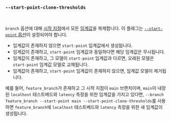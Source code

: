 ### `--start-point-clone-thresholds`

<br />

`branch` 옵션에 대해 [시작 지점][start point]에서 모든 [임계값][thresholds]을 복제합니다. 이 플래그는 [`--start-point` 옵션][start point option]이 설정되어야 합니다.

- 임계값이 존재하지 않으면 `start-point` 임계값에서 생성됩니다.
- 임계값이 존재하고, `start-point` 임계값과 동일하다면 해당 임계값은 무시됩니다.
- 임계값이 존재하고, 그 모델이 `start-point` 임계값과 다르면, 오래된 모델은 `start-point` 임계값 모델로 교체됩니다.
- 임계값이 존재하고, `start-point` 임계값이 존재하지 않으면, 임계값 모델이 제거됩니다.

예를 들어, `feature_branch`가 존재하고 그 시작 지점이 `main` 브랜치이며, `main`이 내장된 `localhost` 테스트베드와 `latency` 측정을 위한 임계값을 가지고 있다면,
`--branch feature_branch --start-point main --start-point-clone-thresholds`를 사용하면 `feature_branch`에 `localhost` 테스트베드와 `latency` 측정을 위한 새 임계값이 생성됩니다.

[thresholds]: /ko/docs/explanation/thresholds/
[start point]: /ko/docs/explanation/benchmarking/#start-point

[start point option]: #--branch-start-point-branch